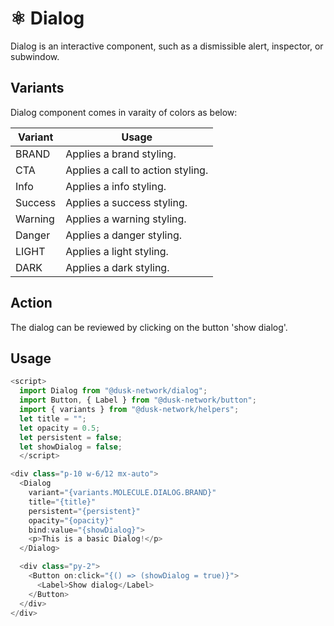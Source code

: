 
<Meta title="Docs/components/Molecules/Dialog" />

# ⚛️ Dialog

Dialog is an interactive component, such as a dismissible alert, inspector, or subwindow.

## Variants

Dialog component comes in varaity of colors as below:

| Variant   | Usage                             |
| --------- | --------------------------------- |
| BRAND     | Applies a brand styling.          |
| CTA       | Applies a call to action styling. |
| Info      | Applies a info styling.           |
| Success   | Applies a success styling.        |
| Warning   | Applies a warning styling.        |
| Danger    | Applies a danger styling.         |
| LIGHT     | Applies a light styling.          |
| DARK      | Applies a dark styling.           |

## Action

The dialog can be reviewed by clicking on the button 'show dialog'.

## Usage

```js
<script>
  import Dialog from "@dusk-network/dialog";
  import Button, { Label } from "@dusk-network/button";
  import { variants } from "@dusk-network/helpers";
  let title = "";
  let opacity = 0.5;
  let persistent = false;
  let showDialog = false;
  </script>

<div class="p-10 w-6/12 mx-auto">
  <Dialog
    variant="{variants.MOLECULE.DIALOG.BRAND}"
    title="{title}"
    persistent="{persistent}"
    opacity="{opacity}"
    bind:value="{showDialog}">
    <p>This is a basic Dialog!</p>
  </Dialog>

  <div class="py-2">
    <Button on:click="{() => (showDialog = true)}">
      <Label>Show dialog</Label>
    </Button>
  </div>
</div>
```